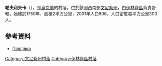 {{coord|49|7|52|N|29|9|13|E|scale:30000|display=title}}

'''帕夫利夫卡'''（{{lang-uk|Павлівка}}），是[[烏克蘭|烏克蘭]]的村落，位於該國西南部[[文尼察州|文尼察州]]，由[[伊林齊區|伊林齊區]]負責管轄，始建於1750年，面積2平方公里，2001年人口606，人口密度每平方公里303人。

==參考資料==
* [http://w1.c1.rada.gov.ua/pls/z7502/A005?rdat1=27.10.2012&rf7571=1857 Павлівка]{{dead link|date=2018年2月 |bot=InternetArchiveBot |fix-attempted=yes }}

[[Category:文尼察州村落|Category:文尼察州村落]]
[[Category:伊林齊區村落|Category:伊林齊區村落]]


{{Vinnytsia-geo-stub}}